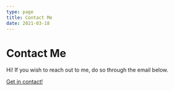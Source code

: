 ```yaml
---
type: page
title: Contact Me
date: 2021-03-18
---
```


# Contact Me

Hi! If you wish to reach out to me, do so through the email below.

 [Get in contact!](mailto:hello@leks.gg) 



